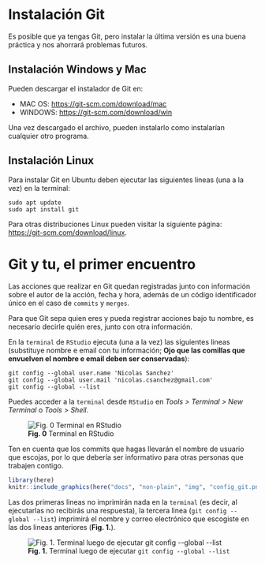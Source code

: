 # Instalación Git

Es posible que ya tengas Git, pero instalar la última versión es una buena práctica y nos ahorrará problemas futuros.

## Instalación Windows y Mac

Pueden descargar el instalador de Git en:   

- MAC OS: <https://git-scm.com/download/mac>
- WINDOWS: <https://git-scm.com/download/win>  

Una vez descargado el archivo, pueden instalarlo como instalarían cualquier otro programa.

## Instalación Linux

Para instalar Git en Ubuntu deben ejecutar las siguientes lineas (una a la vez) en la terminal:  

```
sudo apt update
sudo apt install git
```

Para otras distribuciones Linux pueden visitar la siguiente página: <https://git-scm.com/download/linux>.

# Git y tu, el primer encuentro

Las acciones que realizar en Git quedan registradas junto con información sobre el autor de la acción, fecha y hora, además de un código identificador único en el caso de ``commits`` y ``merges``.

Para que Git sepa quien eres y pueda registrar acciones bajo tu nombre, es necesario decirle quién eres, junto con otra información. 

En la ``terminal`` de ``RStudio`` ejecuta (una a la vez) las siguientes lineas (substituye nombre e email con tu información; **Ojo que las comillas que envuelven el nombre e email deben ser conservadas**):

```
git config --global user.name 'Nicolas Sanchez'
git config --global user.mail 'nicolas.csanchez@gmail.com'  
git config --global --list  
```

Puedes acceder a la ``terminal`` desde ``RStudio`` en _Tools > Terminal > New Terminal_ o _Tools > Shell_.
<!-- Adicionalmente, si tienes Windows y tienes problemas con los comandos `git config` considera que existen distintos tipos de consolas y puede que estés en la incorrecta. En la barra superior debería decir `MSYS` o `MINGW64`, no `cmd.exe`. -->

![**Fig. 0** Terminal en RStudio](./docs/non-plain/img/rstudio_terminal.png)

Ten en cuenta que los commits que hagas llevarán el nombre de usuario que escojas, por lo que debería ser informativo para otras personas que trabajen contigo.

```r
library(here)
knitr::include_graphics(here("docs", "non-plain", "img", "config_git.png"))
```


Las dos primeras lineas no imprimirán nada en la ``terminal`` (es decir, al ejecutarlas no recibirás una respuesta), la tercera linea (`git config --global --list`) imprimirá el nombre y correo electrónico que escogiste en las dos lineas anteriores (**Fig. 1.**).

![**Fig. 1.** Terminal luego de ejecutar  `git config --global --list`](./docs/non-plain/img/config_git.png)
